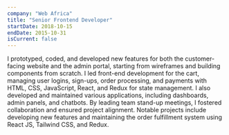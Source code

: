 ```yaml
---
company: "Web Africa"
title: "Senior Frontend Developer"
startDate: 2018-10-15
endDate: 2015-10-31
isCurrent: false
---
```


I prototyped, coded, and developed new features for both the customer-facing website and the admin portal, starting from wireframes and building components from scratch. I led front-end development for the cart, managing user logins, sign-ups, order processing, and payments with HTML, CSS, JavaScript, React, and Redux for state management. I also developed and maintained various applications, including dashboards, admin panels, and chatbots. By leading team stand-up meetings, I fostered collaboration and ensured project alignment. Notable projects include developing new features and maintaining the order fulfillment system using React JS, Tailwind CSS, and Redux.